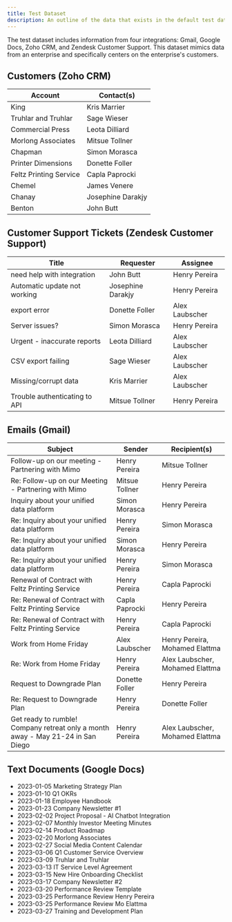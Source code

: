 ```yaml
---
title: Test Dataset
description: An outline of the data that exists in the default test dataset
---
```

The test dataset includes information from four integrations: Gmail, Google Docs, Zoho CRM, and Zendesk Customer Support. This dataset mimics data from an enterprise and specifically centers on the enterprise's customers.
## Customers (Zoho CRM)
| Account | Contact(s) |
| --- | --- |
| King | Kris Marrier |
| Truhlar and Truhlar | Sage Wieser |
| Commercial Press | Leota Dilliard |
| Morlong Associates | Mitsue Tollner |
| Chapman | Simon Morasca |
| Printer Dimensions | Donette Foller |
| Feltz Printing Service | Capla Paprocki |
| Chemel | James Venere |
| Chanay | Josephine Darakjy |
| Benton | John Butt |
## Customer Support Tickets (Zendesk Customer Support)
| Title | Requester | Assignee |
| --- | --- | --- |
| need help with integration | John Butt | Henry Pereira |
| Automatic update not working | Josephine Darakjy | Henry Pereira |
| export error | Donette Foller | Alex Laubscher |
| Server issues? | Simon Morasca | Henry Pereira |
| Urgent - inaccurate reports | Leota Dilliard | Alex Laubscher |
| CSV export failing | Sage Wieser | Alex Laubscher |
| Missing/corrupt data | Kris Marrier | Alex Laubscher |
| Trouble authenticating to API | Mitsue Tollner | Henry Pereira |
## Emails (Gmail)
| Subject | Sender | Recipient(s) |
| --- | --- | --- |
| Follow-up on our meeting - Partnering with Mimo | Henry Pereira | Mitsue Tollner |
| Re: Follow-up on our Meeting - Partnering with Mimo | Mitsue Tollner | Henry Pereira |
| Inquiry about your unified data platform | Simon Morasca | Henry Pereira |
| Re: Inquiry about your unified data platform | Henry Pereira | Simon Morasca |
| Re: Inquiry about your unified data platform | Simon Morasca | Henry Pereira |
| Re: Inquiry about your unified data platform | Henry Pereira | Simon Morasca |
| Renewal of Contract with Feltz Printing Service | Henry Pereira | Capla Paprocki |
| Re: Renewal of Contract with Feltz Printing Service | Capla Paprocki | Henry Pereira |
| Re: Renewal of Contract with Feltz Printing Service | Henry Pereira | Capla Paprocki |
| Work from Home Friday | Alex Laubscher | Henry Pereira, Mohamed Elattma |
| Re: Work from Home Friday | Henry Pereira | Alex Laubscher, Mohamed Elattma |
| Request to Downgrade Plan | Donette Foller | Henry Pereira |
| Re: Request to Downgrade Plan | Henry Pereira | Donette Foller |
| Get ready to rumble! Company retreat only a month away - May 21-24 in San Diego | Henry Pereira | Alex Laubscher, Mohamed Elattma |
## Text Documents (Google Docs)
- 2023-01-05 Marketing Strategy Plan
- 2023-01-10 Q1 OKRs
- 2023-01-18 Employee Handbook
- 2023-01-23 Company Newsletter #1
- 2023-02-02 Project Proposal - AI Chatbot Integration
- 2023-02-07 Monthly Investor Meeting Minutes
- 2023-02-14 Product Roadmap
- 2023-02-20 Morlong Associates
- 2023-02-27 Social Media Content Calendar
- 2023-03-06 Q1 Customer Service Overview
- 2023-03-09 Truhlar and Truhlar
- 2023-03-13 IT Service Level Agreement
- 2023-03-15 New Hire Onboarding Checklist
- 2023-03-17 Company Newsletter #2
- 2023-03-20 Performance Review Template
- 2023-03-25 Performance Review Henry Pereira
- 2023-03-25 Performance Review Mo Elattma
- 2023-03-27 Training and Development Plan
